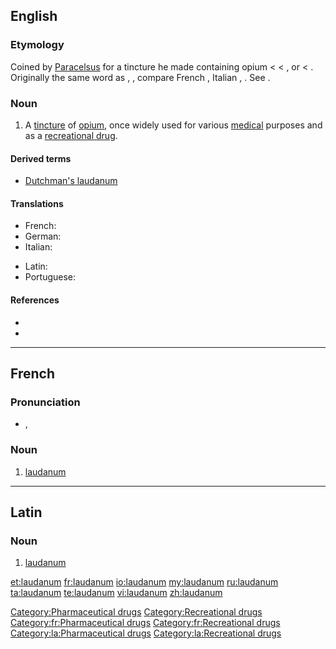 {{also|Laudanum}}
==English==
{{wikipedia}}

===Etymology===
Coined by [[w:Paracelsus|Paracelsus]] for a tincture he made containing opium < {{etyl|NL.}} < {{etyl|la}} {{term|laudare||to praise|lang=la}}, or {{term|ladanum||a gum resin|lang=la}} < {{etyl|grc}} {{term|sc=polytonic|λάδανον||tr=ladanon|lang=grc}}. Originally the same word as {{term|ladanum}}, {{term|ladbdanum}}, compare French {{term|laudanum|lang=fr}}, Italian {{term|laudano|lang=it}}, {{term|ladano|lang=it}}. See {{term|ladanum}}.

===Noun===
{{en-noun|-}}

# A [[tincture]] of [[opium]], once widely used for various [[medical]] purposes and as a [[recreational drug]].

====Derived terms====
* [[Dutchman's laudanum]]

====Translations====
{{trans-top|the tincture of opium once widely used}}
* French: {{t+|fr|laudanum|m}}
* German: {{t-|de|Laudanum|n}}
* Italian: {{t-|it|laudano|m}}
{{trans-mid}}
* Latin: {{t-|la|laudanum}}
* Portuguese: {{t-|pt|láudano|m}}
{{trans-bottom}}

====References====
* {{R:Webster 1913}}
* {{R:Online Etymology Dictionary}}

[[Category:Pharmaceutical drugs]]
[[Category:Recreational drugs]]

----

==French==
{{wikipedia|lang=fr}}

===Pronunciation===
* {{IPA|/lɔ.da.nɔm/|lang=fr}}, {{SAMPA|/lO.da.nOm/}}

===Noun===
{{infl|fr|noun}}

# [[#English|laudanum]]

[[Category:fr:Pharmaceutical drugs]]
[[Category:fr:Recreational drugs]]

----

==Latin==
===Noun===
{{infl|la|noun}}

# [[#English|laudanum]]

[[Category:la:Pharmaceutical drugs]]
[[Category:la:Recreational drugs]]

[[et:laudanum]]
[[fr:laudanum]]
[[io:laudanum]]
[[my:laudanum]]
[[ru:laudanum]]
[[ta:laudanum]]
[[te:laudanum]]
[[vi:laudanum]]
[[zh:laudanum]]